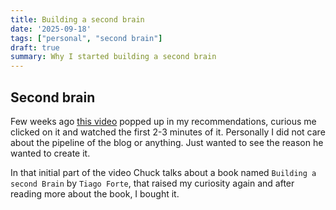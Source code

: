 ```yaml
---
title: Building a second brain
date: '2025-09-18'
tags: ["personal", "second brain"]
draft: true
summary: Why I started building a second brain
---
```

## Second brain

Few weeks ago [this video](https://www.youtube.com/watch?v=dnE7c0ELEH8) popped up in my recommendations, curious me clicked on it and watched the first 2-3 minutes of it.
Personally I did not care about the pipeline of the blog or anything. Just wanted to see the reason he wanted to create it.

In that initial part of the video Chuck talks about a book named ```Building a second Brain``` by ```Tiago Forte```, that raised my curiosity again and after reading more about the book, I bought it.
